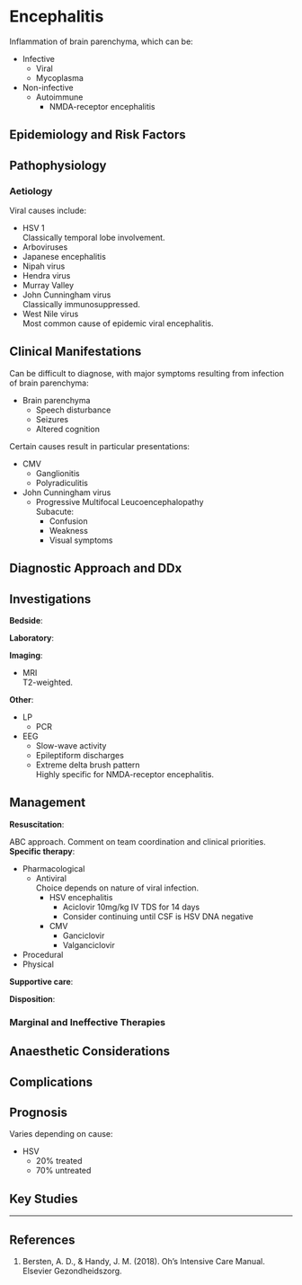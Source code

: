 # Encephalitis

Inflammation of brain parenchyma, which can be:

* Infective
	* Viral
	* Mycoplasma
* Non-infective
	* Autoimmune
		* NMDA-receptor encephalitis


## Epidemiology and Risk Factors

## Pathophysiology

### Aetiology

Viral causes include:

* HSV 1\
Classically temporal lobe involvement.
* Arboviruses
* Japanese encephalitis
* Nipah virus
* Hendra virus
* Murray Valley
* John Cunningham virus\
Classically immunosuppressed.
* West Nile virus\
Most common cause of epidemic viral encephalitis.


## Clinical Manifestations

Can be difficult to diagnose, with major symptoms resulting from infection of brain parenchyma:

* Brain parenchyma
	* Speech disturbance
	* Seizures
	* Altered cognition

Certain causes result in particular presentations:

* CMV
	* Ganglionitis
	* Polyradiculitis
* John Cunningham virus
	* Progressive Multifocal Leucoencephalopathy\
	Subacute:
		* Confusion
		* Weakness
		* Visual symptoms

## Diagnostic Approach and DDx

## Investigations

**Bedside**:

**Laboratory**:

**Imaging**:

* MRI\
T2-weighted.

**Other**:

* LP
	* PCR
* EEG
	* Slow-wave activity
	* Epileptiform discharges
	* Extreme delta brush pattern\
	Highly specific for NMDA-receptor encephalitis.

## Management

**Resuscitation**:\

ABC approach. Comment on team coordination and clinical priorities.
**Specific therapy**:

* Pharmacological
	* Antiviral\
	Choice depends on nature of viral infection.
		* HSV encephalitis
			* Aciclovir 10mg/kg IV TDS for 14 days
			* Consider continuing until CSF is HSV DNA negative
		* CMV
			* Ganciclovir
			* Valganciclovir
* Procedural
* Physical

**Supportive care**:

**Disposition**:

### Marginal and Ineffective Therapies

## Anaesthetic Considerations

## Complications

## Prognosis

Varies depending on cause:

* HSV
	* 20% treated
	* 70% untreated

## Key Studies


---

## References

1. Bersten, A. D., & Handy, J. M. (2018). Oh’s Intensive Care Manual. Elsevier Gezondheidszorg.
